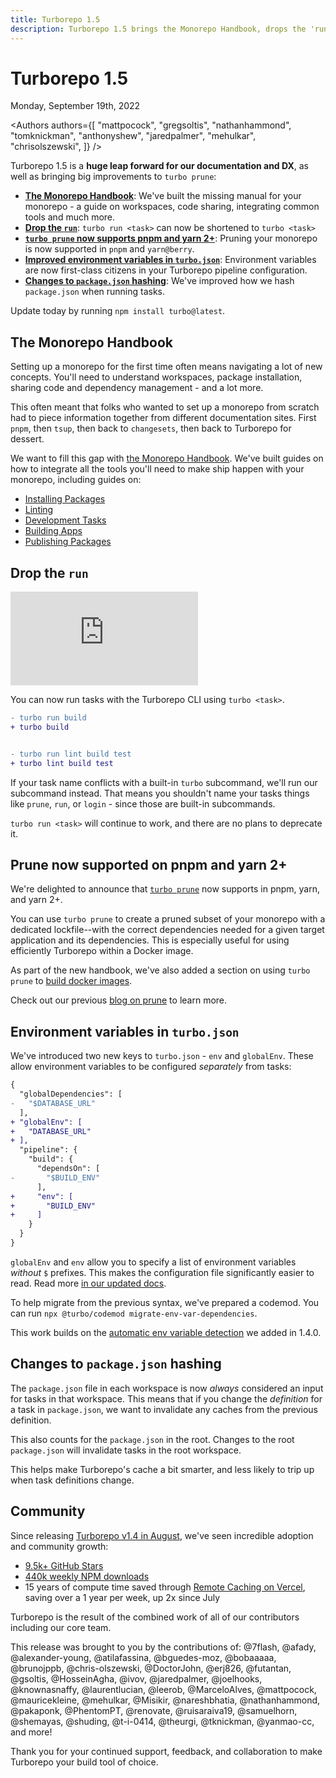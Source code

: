 ```yaml
---
title: Turborepo 1.5
description: Turborepo 1.5 brings the Monorepo Handbook, drops the 'run' command, improves pruning, and much more!
---
```



<h1>Turborepo 1.5</h1>


<Date>Monday, September 19th, 2022</Date>

<Authors
  authors={[
    "mattpocock",
    "gregsoltis",
    "nathanhammond",
    "tomknickman",
    "anthonyshew",
    "jaredpalmer",
    "mehulkar",
    "chrisolszewski",
  ]}
/>

Turborepo 1.5 is a **huge leap forward for our documentation and DX**, as well as bringing big improvements to `turbo prune`:

- [**The Monorepo Handbook**](#the-monorepo-handbook): We've built the missing manual for your monorepo - a guide on workspaces, code sharing, integrating common tools and much more.
- [**Drop the `run`**](#drop-the-run): `turbo run <task>` can now be shortened to `turbo <task>`
- [**`turbo prune` now supports pnpm and yarn 2+**](#prune-now-supported-on-pnpm-and-yarn-2): Pruning your monorepo is now supported in `pnpm` and `yarn@berry`.
- [**Improved environment variables in `turbo.json`**](#environment-variables-in-turbojson): Environment variables are now first-class citizens in your Turborepo pipeline configuration.
- [**Changes to `package.json` hashing**](#changes-to-packagejson-hashing): We've improved how we hash `package.json` when running tasks.

Update today by running `npm install turbo@latest`.

## The Monorepo Handbook

Setting up a monorepo for the first time often means navigating a lot of new concepts. You'll need to understand workspaces, package installation, sharing code and dependency management - and a lot more.

This often meant that folks who wanted to set up a monorepo from scratch had to piece information together from different documentation sites. First `pnpm`, then `tsup`, then back to `changesets`, then back to Turborepo for dessert.

We want to fill this gap with [the Monorepo Handbook](/repo/docs/handbook). We've built guides on how to integrate all the tools you'll need to make ship happen with your monorepo, including guides on:

- [Installing Packages](/repo/docs/handbook/package-installation)
- [Linting](/repo/docs/handbook/linting)
- [Development Tasks](/repo/docs/handbook/dev)
- [Building Apps](/repo/docs/handbook/building-your-app)
- [Publishing Packages](/repo/docs/handbook/publishing-packages)

## Drop the `run`

<iframe
  className="max-w-xl h-72 sm:h-96 w-full mt-6"
  src="https://www.youtube.com/embed/PEgk2v6KntY"
  title="YouTube video player"
  frameborder="0"
  allow="accelerometer; autoplay; clipboard-write; encrypted-media; gyroscope; picture-in-picture"
></iframe>

You can now run tasks with the Turborepo CLI using `turbo <task>`.

```diff
- turbo run build
+ turbo build


- turbo run lint build test
+ turbo lint build test
```

If your task name conflicts with a built-in `turbo` subcommand, we'll run our subcommand instead. That means you shouldn't name your tasks things like `prune`, `run`, or `login` - since those are built-in subcommands.

`turbo run <task>` will continue to work, and there are no plans to deprecate it.

## Prune now supported on pnpm and yarn 2+

We're delighted to announce that [`turbo prune`](/repo/docs/reference/command-line-reference/prune) now supports in pnpm, yarn, and yarn 2+.

You can use `turbo prune` to create a pruned subset of your monorepo with a dedicated lockfile--with the correct dependencies needed for a given target application and its dependencies. This is especially useful for using efficiently Turborepo within a Docker image.

As part of the new handbook, we've also added a section on using `turbo prune` to [build docker images](/repo/docs/handbook/deploying-with-docker).

Check out our previous [blog on prune](/blog/turbo-0-4-0#experimental-pruned-workspaces) to learn more.

## Environment variables in `turbo.json`

We've introduced two new keys to `turbo.json` - `env` and `globalEnv`. These allow environment variables to be configured _separately_ from tasks:

```diff filename="turbo.json"
{
  "globalDependencies": [
-   "$DATABASE_URL"
  ],
+ "globalEnv": [
+   "DATABASE_URL"
+ ],
  "pipeline": {
    "build": {
      "dependsOn": [
-       "$BUILD_ENV"
      ],
+     "env": [
+       "BUILD_ENV"
+     ]
    }
  }
}
```

`globalEnv` and `env` allow you to specify a list of environment variables _without_ `$` prefixes. This makes the configuration file significantly easier to read. Read more [in our updated docs](/repo/docs/core-concepts/caching/environment-variable-inputs).

To help migrate from the previous syntax, we've prepared a codemod. You can run `npx @turbo/codemod migrate-env-var-dependencies`.

This work builds on the [automatic env variable detection](/blog/turbo-1-4-0) we added in 1.4.0.

## Changes to `package.json` hashing

The `package.json` file in each workspace is now _always_ considered an input for tasks in that workspace. This means that if you change the _definition_ for a task in `package.json`, we want to invalidate any caches from the previous definition.

This also counts for the `package.json` in the root. Changes to the root `package.json` will invalidate tasks in the root workspace.

This helps make Turborepo's cache a bit smarter, and less likely to trip up when task definitions change.

## Community

Since releasing [Turborepo v1.4 in August](/blog/turbo-1-4-0), we've seen incredible adoption and community growth:

- [9.5k+ GitHub Stars](https://github.com/vercel/turbo)
- [440k weekly NPM downloads](https://www.npmjs.com/package/turbo)
- 15 years of compute time saved through [Remote Caching on Vercel](https://vercel.com/docs/concepts/monorepos/remote-caching), saving over a 1 year per week, up 2x since July

Turborepo is the result of the combined work of all of our contributors including our core team.

This release was brought to you by the contributions of: @7flash, @afady, @alexander-young, @atilafassina, @bguedes-moz, @bobaaaaa, @brunojppb, @chris-olszewski, @DoctorJohn, @erj826, @futantan, @gsoltis, @HosseinAgha, @ivov, @jaredpalmer, @joelhooks, @knownasnaffy, @laurentlucian, @leerob, @MarceloAlves, @mattpocock, @mauricekleine, @mehulkar, @Misikir, @nareshbhatia, @nathanhammond, @pakaponk, @PhentomPT, @renovate, @ruisaraiva19, @samuelhorn, @shemayas, @shuding, @t-i-0414, @theurgi, @tknickman, @yanmao-cc, and more!

Thank you for your continued support, feedback, and collaboration to make Turborepo your build tool of choice.
